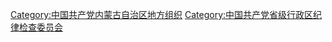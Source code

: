 [[Category:中国共产党内蒙古自治区地方组织|Category:中国共产党内蒙古自治区地方组织]]
[[Category:中国共产党省级行政区纪律检查委员会|Category:中国共产党省级行政区纪律检查委员会]]